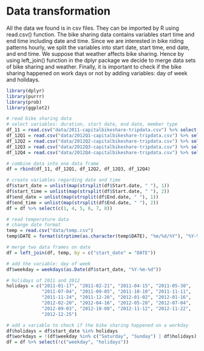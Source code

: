 # Data transformation
All the data we found is in csv files. They can be imported by R using read.csv() function. The bike sharing data contains variables start time and end time including date and time. Since we are interested in bike riding patterns hourly, we split the variables into start date, start time, end date, and end time. We suppose that weather affects bike sharing. Hence by using left_join() function in the dplyr package we decide to merge data sets of bike sharing and weather. Finally, it is important to check if the bike sharing happened on work days or not by adding variables: day of week and holidays.

```r
library(dplyr)
library(purrr)
library(prob)
library(ggplot2)
```

```r
# read bike sharing data
# select variables: duration, start date, end date, member type
df_11 = read.csv("data/2011-capitalbikeshare-tripdata.csv") %>% select(c(1, 2, 3, 9))
df_12Q1 = read.csv("data/2012Q1-capitalbikeshare-tripdata.csv") %>% select(c(1, 2, 3, 9))
df_12Q2 = read.csv("data/2012Q2-capitalbikeshare-tripdata.csv") %>% select(c(1, 2, 3, 9))
df_12Q3 = read.csv("data/2012Q3-capitalbikeshare-tripdata.csv") %>% select(c(1, 2, 3, 9))
df_12Q4 = read.csv("data/2012Q4-capitalbikeshare-tripdata.csv") %>% select(c(1, 2, 3, 9))

# combine data into one data frame
df = rbind(df_11, df_12Q1, df_12Q2, df_12Q3, df_12Q4)

# create variables regarding date and time
df$start_date = unlist(map(strsplit(df$Start.date, " "), 1))
df$start_time = unlist(map(strsplit(df$Start.date, " "), 2))
df$end_date = unlist(map(strsplit(df$End.date, " "), 1))
df$end_time = unlist(map(strsplit(df$End.date, " "), 2))
df = df %>% select(c(1, 4, 5, 6, 7, 8))

# read temperature data
# change date format
temp = read.csv("data/temp.csv")
temp$DATE = format(strptime(as.character(temp$DATE), "%m/%d/%Y"), "%Y-%m-%d")

# merge two data frames on date
df = left_join(df, temp, by = c("start_date" = "DATE"))

# add the variable: day of week
df$weekday = weekdays(as.Date(df$start_date, "%Y-%m-%d"))

# holidays of 2011 and 2012
holidays = c("2011-01-17", "2011-02-21", "2011-04-15", "2011-05-30",
             "2011-07-04", "2011-09-05", "2011-10-10", "2011-11-11", 
             "2011-11-24", "2011-12-26", "2012-01-02", "2012-01-16", 
             "2012-02-20", "2012-04-16", "2012-05-28", "2012-07-04", 
             "2012-09-03", "2012-10-08", "2012-11-12", "2012-11-22", 
             "2012-12-25")

# add a variable to check if the bike sharing happened on a workday
df$holidays = df$start_date %in% holidays
df$workdays = !(df$weekday %in% c("Saturday", "Sunday") | df$holidays)
df = df %>% select(!c("weekday", "holidays"))
```

